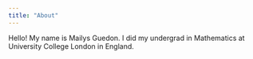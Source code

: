 ```yaml
---
title: "About"
---
```


Hello! My name is Mailys Guedon. I did my undergrad in Mathematics at University College London in England.
